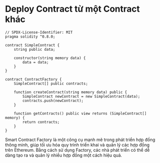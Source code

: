 # Deploy Contract từ một Contract khác


<YouTubePlayer videoId="-EEgPX7Fnzw"/>

```solidity
// SPDX-License-Identifier: MIT
pragma solidity ^0.8.0;

contract SimpleContract {
    string public data;

    constructor(string memory data) {
        data = data;
    }
}

contract ContractFactory {
    SimpleContract[] public contracts;

    function createContract(string memory data) public {
        SimpleContract newContract = new SimpleContract(data);
        contracts.push(newContract);
    }

    function getContracts() public view returns (SimpleContract[] memory) {
        return contracts;
    }
}
```

Smart Contract Factory là một công cụ mạnh mẽ trong phát triển hợp đồng thông minh, giúp tối ưu hóa quy trình triển khai và quản lý các hợp đồng trên Ethereum. Bằng cách sử dụng Factory, các nhà phát triển có thể dễ dàng tạo ra và quản lý nhiều hợp đồng một cách hiệu quả.